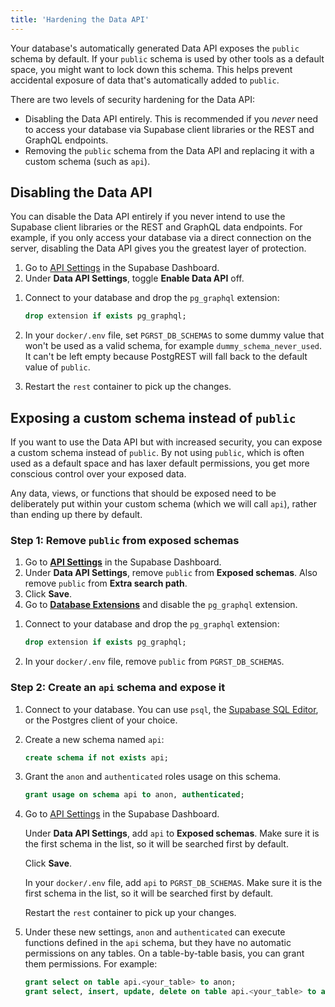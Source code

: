 ```yaml
---
title: 'Hardening the Data API'
---
```


Your database's automatically generated Data API exposes the `public` schema by default. If your `public` schema is used by other tools as a default space, you might want to lock down this schema. This helps prevent accidental exposure of data that's automatically added to `public`.

There are two levels of security hardening for the Data API:

- Disabling the Data API entirely. This is recommended if you _never_ need to access your database via Supabase client libraries or the REST and GraphQL endpoints.
- Removing the `public` schema from the Data API and replacing it with a custom schema (such as `api`).

## Disabling the Data API

You can disable the Data API entirely if you never intend to use the Supabase client libraries or the REST and GraphQL data endpoints. For example, if you only access your database via a direct connection on the server, disabling the Data API gives you the greatest layer of protection.

<Tabs size="small" type="underlined" defaultActiveId="hosted" queryGroup="platform">

<TabPanel id="hosted" label="Hosted Supabase">

1. Go to [API Settings](/dashboard/project/_/settings/api) in the Supabase Dashboard.
1. Under **Data API Settings**, toggle **Enable Data API** off.

</TabPanel>

<TabPanel id="self-hosted" label="Self-hosted">

1.  Connect to your database and drop the `pg_graphql` extension:

    ```sql
    drop extension if exists pg_graphql;
    ```

1.  In your `docker/.env` file, set `PGRST_DB_SCHEMAS` to some dummy value that won't be used as a valid schema, for example `dummy_schema_never_used`. It can't be left empty because PostgREST will fall back to the default value of `public`.

1.  Restart the `rest` container to pick up the changes.

</TabPanel>

</Tabs>

## Exposing a custom schema instead of `public`

If you want to use the Data API but with increased security, you can expose a custom schema instead of `public`. By not using `public`, which is often used as a default space and has laxer default permissions, you get more conscious control over your exposed data.

Any data, views, or functions that should be exposed need to be deliberately put within your custom schema (which we will call `api`), rather than ending up there by default.

### Step 1: Remove `public` from exposed schemas

<Tabs size="small" type="underlined" defaultActiveId="hosted" queryGroup="platform">

<TabPanel id="hosted" label="Hosted Supabase">

1.  Go to [**API Settings**](/dashboard/project/_/settings/api) in the Supabase Dashboard.
1.  Under **Data API Settings**, remove `public` from **Exposed schemas**. Also remove `public` from **Extra search path**.
1.  Click **Save**.
1.  Go to [**Database Extensions**](/dashboard/project/_/database/extensions) and disable the `pg_graphql` extension.

</TabPanel>

<TabPanel id="self-hosted" label="Self-hosted">

1.  Connect to your database and drop the `pg_graphql` extension:

    ```sql
    drop extension if exists pg_graphql;
    ```

1.  In your `docker/.env` file, remove `public` from `PGRST_DB_SCHEMAS`.

</TabPanel>

</Tabs>

### Step 2: Create an `api` schema and expose it

1.  Connect to your database. You can use `psql`, the [Supabase SQL Editor](/dashboard/project/_/sql), or the Postgres client of your choice.

1.  Create a new schema named `api`:

    ```sql
    create schema if not exists api;
    ```

1.  Grant the `anon` and `authenticated` roles usage on this schema.

    ```sql
    grant usage on schema api to anon, authenticated;
    ```

1.  <Tabs size="small" type="underlined" defaultActiveId="hosted" queryGroup="platform">

    <TabPanel id="hosted" label="Hosted Supabase">

    Go to [API Settings](/dashboard/project/_/settings/api) in the Supabase Dashboard.

    Under **Data API Settings**, add `api` to **Exposed schemas**. Make sure it is the first schema in the list, so it will be searched first by default.

    Click **Save**.

    </TabPanel>

    <TabPanel id="self-hosted" label="Self-hosted">

    In your `docker/.env` file, add `api` to `PGRST_DB_SCHEMAS`. Make sure it is the first schema in the list, so it will be searched first by default.

    Restart the `rest` container to pick up your changes.

    </TabPanel>

    </Tabs>

1.  Under these new settings, `anon` and `authenticated` can execute functions defined in the `api` schema, but they have no automatic permissions on any tables. On a table-by-table basis, you can grant them permissions. For example:

    ```sql
    grant select on table api.<your_table> to anon;
    grant select, insert, update, delete on table api.<your_table> to authenticated;
    ```
